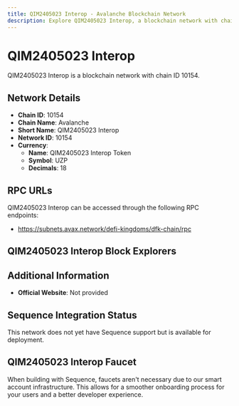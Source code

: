 ```yaml
--- 
title: QIM2405023 Interop - Avalanche Blockchain Network
description: Explore QIM2405023 Interop, a blockchain network with chain ID 10154. Learn about its native currency, QIM2405023 Interop Token, and how to interact with the network.
---
```


# QIM2405023 Interop

QIM2405023 Interop is a blockchain network with chain ID 10154.

## Network Details

- **Chain ID**: 10154
- **Chain Name**: Avalanche
- **Short Name**: QIM2405023 Interop
- **Network ID**: 10154
- **Currency**: 
  - **Name**: QIM2405023 Interop Token
  - **Symbol**: UZP
  - **Decimals**: 18

## RPC URLs

QIM2405023 Interop can be accessed through the following RPC endpoints:

- https://subnets.avax.network/defi-kingdoms/dfk-chain/rpc

## QIM2405023 Interop Block Explorers



## Additional Information

- **Official Website**: Not provided

## Sequence Integration Status

This network does not yet have Sequence support but is available for deployment.

## QIM2405023 Interop Faucet

When building with Sequence, faucets aren't necessary due to our smart account infrastructure. This allows for a smoother onboarding process for your users and a better developer experience.
